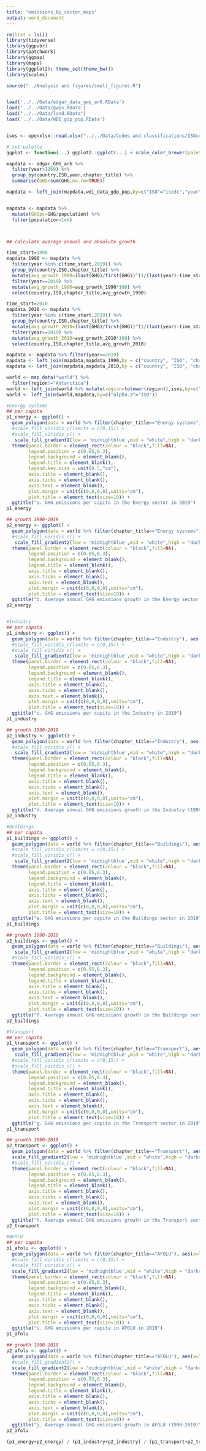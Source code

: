 ```yaml
---
title: "emissions_by_sector_maps"
output: word_document
---
```


```r

rm(list = ls())
library(tidyverse)
library(ggpubr)
library(patchwork)
library(ggmap)
library(maps)
library(ggplot2); theme_set(theme_bw())
library(scales)

source("../Analysis and figures/small_figures.R")


load('../../Data/edgar_data_gwp_ar6.RData')
load('../../Data/gwps.RData')
load("../../Data/land.RData")
load('../../Data/WDI_gdp_pop.RData')


isos <- openxlsx::read.xlsx("../../Data/Codes and classifications/ISOcodes.xlsx","alternative_names")

# set palette
ggplot <- function(...) ggplot2::ggplot(...) + scale_color_brewer(palette="Set2") + scale_fill_brewer(palette="Set2")

```




```r


mapdata <- edgar_GHG_ar6 %>% 
  filter(year>1969) %>% 
  group_by(country,ISO,year,chapter_title) %>% 
  summarise(GHG=sum(GHG,na.rm=TRUE))

mapdata <- left_join(mapdata,wdi_data_gdp_pop,by=c("ISO"="iso3c","year"="year"))


mapdata <- mapdata %>% 
  mutate(GHGpc=GHG/population) %>% 
  filter(population>1e6)



## calculate average annual and absolute growth

time_start=1990
mapdata_1990 <- mapdata %>% 
  filter(year %in% c(time_start,2019)) %>% 
  group_by(country,ISO,chapter_title) %>% 
  mutate(avg_growth_1990=(last(GHG)/first(GHG))^(1/(last(year)-time_start))-1) %>% 
  filter(year==2019) %>% 
  mutate(avg_growth_1990=avg_growth_1990*100) %>% 
  select(country,ISO,chapter_title,avg_growth_1990)

time_start=2010
mapdata_2010 <- mapdata %>% 
  filter(year %in% c(time_start,2019)) %>% 
  group_by(country,ISO,chapter_title) %>% 
  mutate(avg_growth_2010=(last(GHG)/first(GHG))^(1/(last(year)-time_start))-1) %>% 
  filter(year==2019) %>% 
  mutate(avg_growth_2010=avg_growth_2010*100) %>% 
  select(country,ISO,chapter_title,avg_growth_2010)

mapdata <- mapdata %>% filter(year==2019)
mapdata <- left_join(mapdata,mapdata_1990,by = c("country", "ISO", "chapter_title"))
mapdata <- left_join(mapdata,mapdata_2010,by = c("country", "ISO", "chapter_title"))

world <- map_data("world") %>% 
  filter(region!="Antarctica")
world <- left_join(world %>% mutate(region=tolower(region)),isos,by=c("region"="alternative.name"))
world <- left_join(world,mapdata,by=c("alpha.3"="ISO"))

```

```r

#Energy systems
## per capita
p1_energy <- ggplot() + 
  geom_polygon(data = world %>% filter(chapter_title=="Energy systems"),aes(x=long, y = lat, group=group, fill=GHGpc),color="white",size=0.25,na.rm=T) + 
  #scale_fill_viridis_c(limits = c(0,15)) +
  #scale_fill_viridis_c() +
   scale_fill_gradient2(low = 'midnightblue',mid = "white",high = "darkred",midpoint=0) +
  theme(panel.border = element_rect(colour = "black",fill=NA),
        legend.position = c(0.05,0.3),
        legend.background = element_blank(),
        legend.title = element_blank(),
        legend.key.size = unit(0.5,"cm"),
        axis.title = element_blank(),
        axis.ticks = element_blank(),
        axis.text = element_blank(),
        plot.margin = unit(c(0,0,0,0),units="cm"),
        plot.title = element_text(size=10)) +
  ggtitle("a. GHG emissions per capita in the Energy sector in 2019")
p1_energy

## growth 1990-2019
p2_energy <- ggplot() + 
  geom_polygon(data = world %>% filter(chapter_title=="Energy systems"), aes(x=long, y = lat, group=group, fill=avg_growth_1990),color="white",size=0.25,na.rm=T) + 
  #scale_fill_viridis_c() +
   scale_fill_gradient2(low = 'midnightblue',mid = "white",high = "darkred",midpoint=0) +
  theme(panel.border = element_rect(colour = "black",fill=NA),
        legend.position = c(0.05,0.3),
        legend.background = element_blank(),
        legend.title = element_blank(),
        axis.title = element_blank(),
        axis.ticks = element_blank(),
        axis.text = element_blank(),
        plot.margin = unit(c(0,0,0,0),units="cm"),
        plot.title = element_text(size=10)) +
  ggtitle("b. Average annual GHG emissions growth in the Energy sector (1990-2019)")
p2_energy


#Industry
## per capita
p1_industry <- ggplot() + 
  geom_polygon(data = world %>% filter(chapter_title=="Industry"), aes(x=long, y = lat, group=group, fill=GHGpc),color="white",size=0.25,na.rm=T) + 
  #scale_fill_viridis_c(limits = c(0,15)) +
  #scale_fill_viridis_c() +
   scale_fill_gradient2(low = 'midnightblue',mid = "white",high = "darkred",midpoint=0) +
  theme(panel.border = element_rect(colour = "black",fill=NA),
        legend.position = c(0.05,0.3),
        legend.background = element_blank(),
        legend.title = element_blank(),
        axis.title = element_blank(),
        axis.ticks = element_blank(),
        axis.text = element_blank(),
        plot.margin = unit(c(0,0,0,0),units="cm"),
        plot.title = element_text(size=10)) +
  ggtitle("c. GHG emissions per capita in the Industry in 2019")
p1_industry

## growth 1990-2019
p2_industry <- ggplot() + 
  geom_polygon(data = world %>% filter(chapter_title=="Industry"), aes(x=long, y = lat, group=group, fill=avg_growth_1990),color="white",size=0.25,na.rm=T) + 
  #scale_fill_viridis_c() +
   scale_fill_gradient2(low = 'midnightblue',mid = "white",high = "darkred",midpoint=0) +
  theme(panel.border = element_rect(colour = "black",fill=NA),
        legend.position = c(0.05,0.3),
        legend.background = element_blank(),
        legend.title = element_blank(),
        axis.title = element_blank(),
        axis.ticks = element_blank(),
        axis.text = element_blank(),
        plot.margin = unit(c(0,0,0,0),units="cm"),
        plot.title = element_text(size=10)) +
  ggtitle("d. Average annual GHG emissions growth in the Industry (1990-2019)")
p2_industry

#Buildings
## per capita
p1_buildings <- ggplot() + 
  geom_polygon(data = world %>% filter(chapter_title=="Buildings"), aes(x=long, y = lat, group=group, fill=GHGpc),color="white",size=0.25,na.rm=T) + 
  #scale_fill_viridis_c(limits = c(0,15)) +
  #scale_fill_viridis_c() +
   scale_fill_gradient2(low = 'midnightblue',mid = "white",high = "darkred",midpoint=0) +
  theme(panel.border = element_rect(colour = "black",fill=NA),
        legend.position = c(0.05,0.3),
        legend.background = element_blank(),
        legend.title = element_blank(),
        axis.title = element_blank(),
        axis.ticks = element_blank(),
        axis.text = element_blank(),
        plot.margin = unit(c(0,0,0,0),units="cm"),
        plot.title = element_text(size=10)) +
  ggtitle("e. GHG emissions per capita in the Buildings sector in 2019")
p1_buildings

## growth 1990-2019
p2_buildings <- ggplot() + 
  geom_polygon(data = world %>% filter(chapter_title=="Buildings"), aes(x=long, y = lat, group=group, fill=avg_growth_1990),color="white",size=0.25,na.rm=T) + 
   scale_fill_gradient2(low = 'midnightblue',mid = "white",high = "darkred",midpoint=0) +
  #scale_fill_viridis_c() +
  theme(panel.border = element_rect(colour = "black",fill=NA),
        legend.position = c(0.05,0.3),
        legend.background = element_blank(),
        legend.title = element_blank(),
        axis.title = element_blank(),
        axis.ticks = element_blank(),
        axis.text = element_blank(),
        plot.margin = unit(c(0,0,0,0),units="cm"),
        plot.title = element_text(size=10)) +
  ggtitle("f. Average annual GHG emissions growth in the Buildings sector (1990-2019)")
p2_buildings

#Transport
## per capita
p1_transport <- ggplot() + 
  geom_polygon(data = world %>% filter(chapter_title=="Transport"), aes(x=long, y = lat, group=group, fill=GHGpc),color="white",size=0.25,na.rm=T) + 
   scale_fill_gradient2(low = 'midnightblue',mid = "white",high = "darkred",midpoint=0) +
  #scale_fill_viridis_c(limits = c(0,15)) +
  #scale_fill_viridis_c() +
  theme(panel.border = element_rect(colour = "black",fill=NA),
        legend.position = c(0.05,0.3),
        legend.background = element_blank(),
        legend.title = element_blank(),
        axis.title = element_blank(),
        axis.ticks = element_blank(),
        axis.text = element_blank(),
        plot.margin = unit(c(0,0,0,0),units="cm"),
        plot.title = element_text(size=10)) +
  ggtitle("g. GHG emissions per capita in the Transport sector in 2019")
p1_transport

## growth 1990-2019
p2_transport <- ggplot() + 
  geom_polygon(data = world %>% filter(chapter_title=="Transport"), aes(x=long, y = lat, group=group, fill=avg_growth_1990),color="white",size=0.25,na.rm=T) + 
  scale_fill_gradient2(low = 'midnightblue',mid = "white",high = "darkred",midpoint=0) +
  #scale_fill_viridis_c() +
  theme(panel.border = element_rect(colour = "black",fill=NA),
        legend.position = c(0.05,0.3),
        legend.background = element_blank(),
        legend.title = element_blank(),
        axis.title = element_blank(),
        axis.ticks = element_blank(),
        axis.text = element_blank(),
        plot.margin = unit(c(0,0,0,0),units="cm"),
        plot.title = element_text(size=10)) +
  ggtitle("h. Average annual GHG emissions growth in the Transport sector (1990-2019)")
p2_transport

#AFOLU
## per capita
p1_afolu <- ggplot() + 
  geom_polygon(data = world %>% filter(chapter_title=="AFOLU"), aes(x=long, y = lat, group=group, fill=GHGpc),color="white",size=0.25,na.rm=T) + 
  #scale_fill_viridis_c(limits = c(0,15)) +
  #scale_fill_viridis_c() +
  scale_fill_gradient2(low = 'midnightblue',mid = "white",high = "darkred",midpoint=0) +
  theme(panel.border = element_rect(colour = "black",fill=NA),
        legend.position = c(0.05,0.3),
        legend.background = element_blank(),
        legend.title = element_blank(),
        axis.title = element_blank(),
        axis.ticks = element_blank(),
        axis.text = element_blank(),
        plot.margin = unit(c(0,0,0,0),units="cm"),
        plot.title = element_text(size=10)) +
  ggtitle("i. GHG emissions per capita in AFOLU in 2019")
p1_afolu

## growth 1990-2019
p2_afolu <- ggplot() + 
  geom_polygon(data = world %>% filter(chapter_title=="AFOLU"), aes(x=long, y = lat, group=group, fill=avg_growth_1990),color="white",size=0.25,na.rm=T) + 
  #scale_fill_gradient2() +
  scale_fill_gradient2(low = 'midnightblue',mid = "white",high = "darkred",midpoint=0) +
  theme(panel.border = element_rect(colour = "black",fill=NA),
        legend.position = c(0.05,0.3),
        legend.background = element_blank(),
        legend.title = element_blank(),
        axis.title = element_blank(),
        axis.ticks = element_blank(),
        axis.text = element_blank(),
        plot.margin = unit(c(0,0,0,0),units="cm"),
        plot.title = element_text(size=10)) +
  ggtitle("j. Average annual GHG emissions growth in AFOLU (1990-2019)")
p2_afolu

```

```r

(p1_energy+p2_energy) / (p1_industry+p2_industry) / (p1_transport+p2_transport) / (p1_buildings+p2_buildings) / (p1_afolu+p2_afolu)

```
